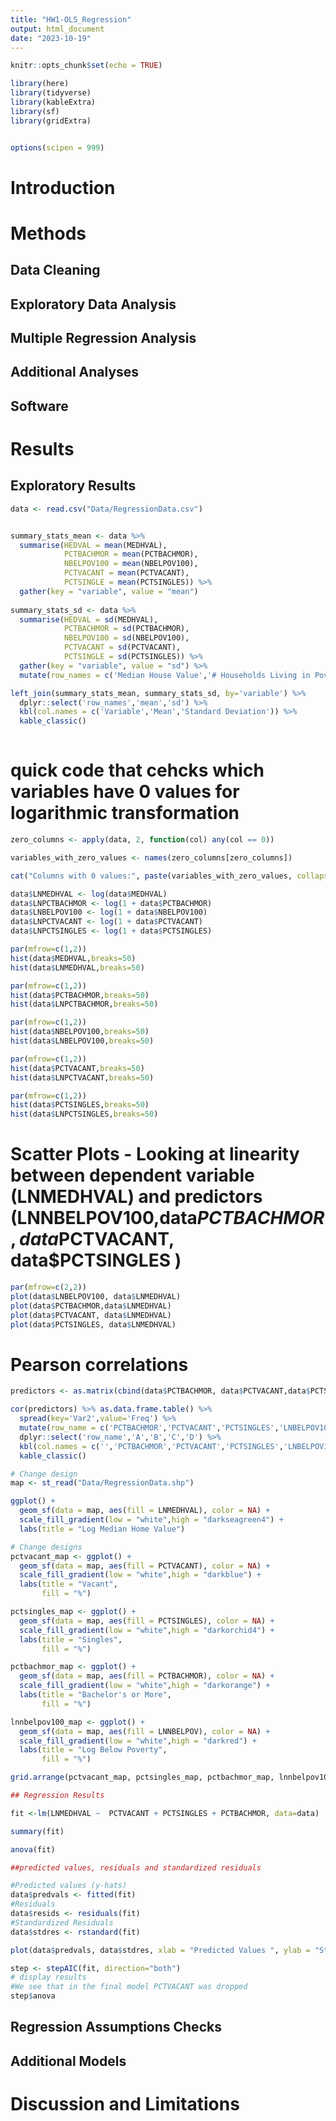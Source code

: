 ```yaml
---
title: "HW1-OLS_Regression"
output: html_document
date: "2023-10-19"
---
```


```r
knitr::opts_chunk$set(echo = TRUE)

library(here)
library(tidyverse)
library(kableExtra)
library(sf)
library(gridExtra)


options(scipen = 999)
```

# Introduction

# Methods
## Data Cleaning

## Exploratory Data Analysis

## Multiple Regression Analysis

## Additional Analyses

## Software

# Results

## Exploratory Results

```r

data <- read.csv("Data/RegressionData.csv")

```

```r

```

```r

summary_stats_mean <- data %>%
  summarise(HEDVAL = mean(MEDHVAL),
            PCTBACHMOR = mean(PCTBACHMOR),
            NBELPOV100 = mean(NBELPOV100),
            PCTVACANT = mean(PCTVACANT),
            PCTSINGLE = mean(PCTSINGLES)) %>%
  gather(key = "variable", value = "mean")
            
summary_stats_sd <- data %>%
  summarise(HEDVAL = sd(MEDHVAL),
            PCTBACHMOR = sd(PCTBACHMOR),
            NBELPOV100 = sd(NBELPOV100),
            PCTVACANT = sd(PCTVACANT),
            PCTSINGLE = sd(PCTSINGLES)) %>%
  gather(key = "variable", value = "sd") %>%
  mutate(row_names = c('Median House Value','# Households Living in Poverty','% of Individuals with Bachelor Degrees or Higher','% of Vacant Houses','% of Single House Units')) 

left_join(summary_stats_mean, summary_stats_sd, by='variable') %>%
  dplyr::select('row_names','mean','sd') %>%
  kbl(col.names = c('Variable','Mean','Standard Deviation')) %>%
  kable_classic()
  
```

# quick code that cehcks which variables have 0 values for logarithmic transformation 
```r
zero_columns <- apply(data, 2, function(col) any(col == 0)) 

variables_with_zero_values <- names(zero_columns[zero_columns])

cat("Columns with 0 values:", paste(variables_with_zero_values, collapse = ", "))

```

```r
data$LNMEDHVAL <- log(data$MEDHVAL)
data$LNPCTBACHMOR <- log(1 + data$PCTBACHMOR)
data$LNBELPOV100 <- log(1 + data$NBELPOV100)
data$LNPCTVACANT <- log(1 + data$PCTVACANT)
data$LNPCTSINGLES <- log(1 + data$PCTSINGLES)
```


```r
par(mfrow=c(1,2))
hist(data$MEDHVAL,breaks=50)
hist(data$LNMEDHVAL,breaks=50)
```


```r
par(mfrow=c(1,2))
hist(data$PCTBACHMOR,breaks=50)
hist(data$LNPCTBACHMOR,breaks=50)
```


```r
par(mfrow=c(1,2))
hist(data$NBELPOV100,breaks=50)
hist(data$LNBELPOV100,breaks=50)
```


```r
par(mfrow=c(1,2))
hist(data$PCTVACANT,breaks=50)
hist(data$LNPCTVACANT,breaks=50)
```


```r
par(mfrow=c(1,2))
hist(data$PCTSINGLES,breaks=50)
hist(data$LNPCTSINGLES,breaks=50)
```

# Scatter Plots - Looking at linearity between dependent variable (LNMEDHVAL) and predictors (LNNBELPOV100,data$PCTBACHMOR, data$PCTVACANT, data$PCTSINGLES  )  
 
```r
par(mfrow=c(2,2))
plot(data$LNBELPOV100, data$LNMEDHVAL)
plot(data$PCTBACHMOR,data$LNMEDHVAL)
plot(data$PCTVACANT, data$LNMEDHVAL)
plot(data$PCTSINGLES, data$LNMEDHVAL)
```

# Pearson correlations

```r
predictors <- as.matrix(cbind(data$PCTBACHMOR, data$PCTVACANT,data$PCTSINGLES,data$LNBELPOV100 ))

cor(predictors) %>% as.data.frame.table() %>% 
  spread(key='Var2',value='Freq') %>% 
  mutate(row_name = c('PCTBACHMOR','PCTVACANT','PCTSINGLES','LNBELPOV100')) %>%
  dplyr::select('row_name','A','B','C','D') %>%
  kbl(col.names = c('','PCTBACHMOR','PCTVACANT','PCTSINGLES','LNBELPOV100')) %>%
  kable_classic()
```

```r

# Change design
map <- st_read("Data/RegressionData.shp")

ggplot() +
  geom_sf(data = map, aes(fill = LNMEDHVAL), color = NA) +
  scale_fill_gradient(low = "white",high = "darkseagreen4") +
  labs(title = "Log Median Home Value")

```

```r
# Change designs
pctvacant_map <- ggplot() +
  geom_sf(data = map, aes(fill = PCTVACANT), color = NA) +
  scale_fill_gradient(low = "white",high = "darkblue") +
  labs(title = "Vacant",
       fill = "%")

pctsingles_map <- ggplot() +
  geom_sf(data = map, aes(fill = PCTSINGLES), color = NA) +
  scale_fill_gradient(low = "white",high = "darkorchid4") +
  labs(title = "Singles",
       fill = "%")

pctbachmor_map <- ggplot() +
  geom_sf(data = map, aes(fill = PCTBACHMOR), color = NA) +
  scale_fill_gradient(low = "white",high = "darkorange") +
  labs(title = "Bachelor's or More",
       fill = "%")

lnnbelpov100_map <- ggplot() +
  geom_sf(data = map, aes(fill = LNNBELPOV), color = NA) +
  scale_fill_gradient(low = "white",high = "darkred") +
  labs(title = "Log Below Poverty",
       fill = "%")

grid.arrange(pctvacant_map, pctsingles_map, pctbachmor_map, lnnbelpov100_map)

```

```r
## Regression Results

fit <-lm(LNMEDHVAL ~  PCTVACANT + PCTSINGLES + PCTBACHMOR, data=data)

summary(fit)

anova(fit)
```

```r
##predicted values, residuals and standardized residuals

#Predicted values (y-hats)
data$predvals <- fitted(fit) 
#Residuals
data$resids <- residuals(fit)
#Standardized Residuals
data$stdres <- rstandard(fit)

plot(data$predvals, data$stdres, xlab = "Predicted Values ", ylab = "Standardized Residuals ", main = "Predicted Values vs.Standardized Residuals ")
```
```r

step <- stepAIC(fit, direction="both")
# display results
#We see that in the final model PCTVACANT was dropped
step$anova

```




## Regression Assumptions Checks

## Additional Models

# Discussion and Limitations